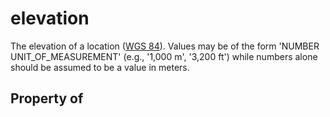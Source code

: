 # elevation

The elevation of a location (<a href="https://en.wikipedia.org/wiki/World_Geodetic_System">WGS 84</a>). Values may be of the form 'NUMBER UNIT_OF_MEASUREMENT' (e.g., '1,000 m', '3,200 ft') while numbers alone should be assumed to be a value in meters.

## Property of



